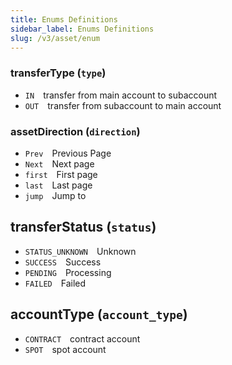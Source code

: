 ```yaml
---
title: Enums Definitions
sidebar_label: Enums Definitions
slug: /v3/asset/enum
---
```


### transferType (`type`)
* `IN`&emsp;transfer from main account to subaccount
* `OUT`&emsp;transfer from subaccount to main account

### assetDirection (`direction`)
* `Prev`&emsp;Previous Page
* `Next`&emsp;Next page
* `first`&emsp;First page
* `last`&emsp;Last page
* `jump`&emsp;Jump to

## transferStatus (`status`)
* `STATUS_UNKNOWN`&emsp;Unknown
* `SUCCESS`&emsp;Success
* `PENDING`&emsp;Processing
* `FAILED`&emsp;Failed

## accountType (`account_type`)
* `CONTRACT`&emsp;contract account
* `SPOT`&emsp;spot account
